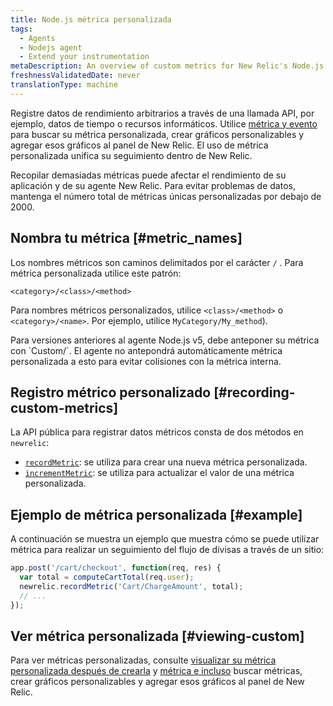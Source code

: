 ```yaml
---
title: Node.js métrica personalizada
tags:
  - Agents
  - Nodejs agent
  - Extend your instrumentation
metaDescription: An overview of custom metrics for New Relic's Node.js agent and how to implement them for your application.
freshnessValidatedDate: never
translationType: machine
---
```


Registre datos de rendimiento arbitrarios a través de una llamada API, por ejemplo, datos de tiempo o recursos informáticos. Utilice [métrica y evento](/docs/query-your-data/explore-query-data/data-explorer/introduction-data-explorer) para buscar su métrica personalizada, crear gráficos personalizables y agregar esos gráficos al panel de New Relic. El uso de métrica personalizada unifica su seguimiento dentro de New Relic.

<Callout variant="caution">
  Recopilar demasiadas métricas puede afectar el rendimiento de su aplicación y de su agente New Relic. Para evitar problemas de datos, mantenga el número total de métricas únicas personalizadas por debajo de 2000.
</Callout>

## Nombra tu métrica [#metric_names]

Los nombres métricos son caminos delimitados por el carácter `/` . Para métrica personalizada utilice este patrón:

```
<category>/<class>/<method>
```

Para nombres métricos personalizados, utilice `<class>/<method>` o `<category>/<name>`. Por ejemplo, utilice `MyCategory/My_method`).

<Callout variant="important">
  Para versiones anteriores al agente Node.js v5, debe anteponer su métrica con `Custom/`. El agente no antepondrá automáticamente métrica personalizada a esto para evitar colisiones con la métrica interna.
</Callout>

## Registro métrico personalizado [#recording-custom-metrics]

La API pública para registrar datos métricos consta de dos métodos en `newrelic`:

* [`recordMetric`](/docs/apm/agents/nodejs-agent/api-guides/nodejs-agent-api/#record_metric): se utiliza para crear una nueva métrica personalizada.
* [`incrementMetric`](/docs/apm/agents/nodejs-agent/api-guides/nodejs-agent-api/#increment_metric): se utiliza para actualizar el valor de una métrica personalizada.

## Ejemplo de métrica personalizada [#example]

A continuación se muestra un ejemplo que muestra cómo se puede utilizar métrica para realizar un seguimiento del flujo de divisas a través de un sitio:

```js
app.post('/cart/checkout', function(req, res) {
  var total = computeCartTotal(req.user);
  newrelic.recordMetric('Cart/ChargeAmount', total);
  // ...
});
```

## Ver métrica personalizada [#viewing-custom]

Para ver métricas personalizadas, consulte [visualizar su métrica personalizada después de crearla](/docs/query-your-data/explore-query-data/data-explorer/introduction-data-explorer#visualize-metric) y [métrica e incluso](/docs/query-your-data/explore-query-data/data-explorer/introduction-data-explorer) buscar métricas, crear gráficos personalizables y agregar esos gráficos al panel de New Relic.
